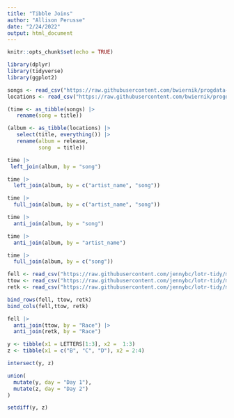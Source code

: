 ```yaml
---
title: "Tibble Joins"
author: "Allison Perusse"
date: "2/24/2022"
output: html_document
---
```


```r
knitr::opts_chunk$set(echo = TRUE)
```

```r
library(dplyr)
library(tidyverse)
library(ggplot2)
```

```r
songs <- read_csv("https://raw.githubusercontent.com/bwiernik/progdata-class/master/data/singer/songs.csv")
locations <- read_csv("https://raw.githubusercontent.com/bwiernik/progdata-class/master/data/singer/loc.csv")

(time <- as_tibble(songs) |> 
   rename(song = title))

(album <- as_tibble(locations) |> 
   select(title, everything()) |> 
   rename(album = release,
          song  = title))
```

```r
time |>
 left_join(album, by = "song")

time |> 
  left_join(album, by = c("artist_name", "song"))
```

```r

time |>
  full_join(album, by = c("artist_name", "song"))
```

```r
time |>
  anti_join(album, by = "song")
```

```r
time |>
  anti_join(album, by = "artist_name")
```

```r
time |>
  full_join(album, by = c("song"))
```

```r
fell <- read_csv("https://raw.githubusercontent.com/jennybc/lotr-tidy/master/data/The_Fellowship_Of_The_Ring.csv")
ttow <- read_csv("https://raw.githubusercontent.com/jennybc/lotr-tidy/master/data/The_Two_Towers.csv")
retk <- read_csv("https://raw.githubusercontent.com/jennybc/lotr-tidy/master/data/The_Return_Of_The_King.csv")
```

```r
bind_rows(fell, ttow, retk)
bind_cols(fell,ttow, retk)
```

```r
fell |>
  anti_join(ttow, by = "Race") |>
  anti_join(retk, by = "Race")
```

```r
y <- tibble(x1 = LETTERS[1:3], x2 =  1:3)
z <- tibble(x1 = c("B", "C", "D"), x2 = 2:4)
```

```r
intersect(y, z)
```

```r
union(
  mutate(y, day = "Day 1"), 
  mutate(z, day = "Day 2")
)
```
```r
setdiff(y, z)
```

